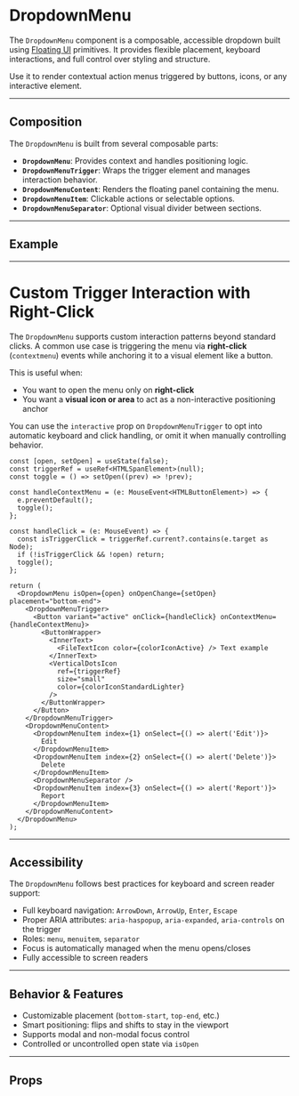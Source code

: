
<Meta of={DropdownMenuStories} />

# DropdownMenu

The `DropdownMenu` component is a composable, accessible dropdown built using [Floating UI](https://floating-ui.com/) primitives. It provides flexible placement, keyboard interactions, and full control over styling and structure.

Use it to render contextual action menus triggered by buttons, icons, or any interactive element.

---

## Composition

The `DropdownMenu` is built from several composable parts:

- **`DropdownMenu`**: Provides context and handles positioning logic.
- **`DropdownMenuTrigger`**: Wraps the trigger element and manages interaction behavior.
- **`DropdownMenuContent`**: Renders the floating panel containing the menu.
- **`DropdownMenuItem`**: Clickable actions or selectable options.
- **`DropdownMenuSeparator`**: Optional visual divider between sections.

---

## Example

<Canvas of={Default} />

---

# Custom Trigger Interaction with Right-Click

The `DropdownMenu` supports custom interaction patterns beyond standard clicks. A common use case is triggering the menu via **right-click** (`contextmenu`) events while anchoring it to a visual element like a button.

This is useful when:

- You want to open the menu only on **right-click**
- You want a **visual icon or area** to act as a non-interactive positioning anchor

You can use the `interactive` prop on `DropdownMenuTrigger` to opt into automatic keyboard and click handling, or omit it when manually controlling behavior.

<Canvas of={WithContextualMenu} />

```tsx
const [open, setOpen] = useState(false);
const triggerRef = useRef<HTMLSpanElement>(null);
const toggle = () => setOpen((prev) => !prev);

const handleContextMenu = (e: MouseEvent<HTMLButtonElement>) => {
  e.preventDefault();
  toggle();
};

const handleClick = (e: MouseEvent) => {
  const isTriggerClick = triggerRef.current?.contains(e.target as Node);
  if (!isTriggerClick && !open) return;
  toggle();
};

return (
  <DropdownMenu isOpen={open} onOpenChange={setOpen} placement="bottom-end">
    <DropdownMenuTrigger>
      <Button variant="active" onClick={handleClick} onContextMenu={handleContextMenu}>
        <ButtonWrapper>
          <InnerText>
            <FileTextIcon color={colorIconActive} /> Text example
          </InnerText>
          <VerticalDotsIcon
            ref={triggerRef}
            size="small"
            color={colorIconStandardLighter}
          />
        </ButtonWrapper>
      </Button>
    </DropdownMenuTrigger>
    <DropdownMenuContent>
      <DropdownMenuItem index={1} onSelect={() => alert('Edit')}>
        Edit
      </DropdownMenuItem>
      <DropdownMenuItem index={2} onSelect={() => alert('Delete')}>
        Delete
      </DropdownMenuItem>
      <DropdownMenuSeparator />
      <DropdownMenuItem index={3} onSelect={() => alert('Report')}>
        Report
      </DropdownMenuItem>
    </DropdownMenuContent>
  </DropdownMenu>
);
```

---

## Accessibility

The `DropdownMenu` follows best practices for keyboard and screen reader support:

- Full keyboard navigation: `ArrowDown`, `ArrowUp`, `Enter`, `Escape`
- Proper ARIA attributes: `aria-haspopup`, `aria-expanded`, `aria-controls` on the trigger
- Roles: `menu`, `menuitem`, `separator`
- Focus is automatically managed when the menu opens/closes
- Fully accessible to screen readers

---

## Behavior & Features

- Customizable placement (`bottom-start`, `top-end`, etc.)
- Smart positioning: flips and shifts to stay in the viewport
- Supports modal and non-modal focus control
- Controlled or uncontrolled open state via `isOpen`

---

## Props

<ArgTypes of={DropdownMenu} />
